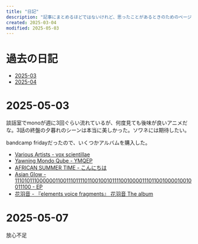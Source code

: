 ```yaml
---
title: "日記"
description: "記事にまとめるほどではないけれど、思ったことがあるときのためのページです。"
created: 2025-03-04
modified: 2025-05-03
---
```



# 過去の日記

- [2025-03](/diary/2025-03)
- [2025-04](/diary/2025-04)

# 2025-05-03

談話室でmonoが週に3回ぐらい流れているが、何度見ても後味が良いアニメだな。3話の終盤の夕暮れのシーンは本当に美しかった。ソワネには期待したい。

bandcamp fridayだったので、いくつかアルバムを購入した。

- [Various Artists - vox scientillae](https://eli000.bandcamp.com/album/vox-scintillae)
- [Yawning Mondo Qube - YMQEP](https://local-visions.bandcamp.com/album/ymqep)
- [AFRICAN SUMMER TIME - こんにちは](https://africansummertime.bandcamp.com/album/-)
- [Asian Glow - 111010111000000110011101111011001001011110010000111011001000010010011100 - EP](https://dbeatdropdeadpowerhead.bandcamp.com/album/111010111000000110011101111011001001011110010000111011001000010010011100-ep)
- [花羽音 - 『elements voice fragments』 花羽音 The album](https://illuminus2024.bandcamp.com/album/elements-voice-fragments-the-album)

# 2025-05-07

放心不足
